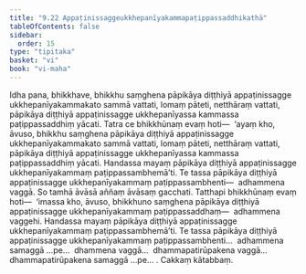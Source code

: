 ```yaml
---
title: "9.22 Appaṭinissaggeukkhepanīyakammapaṭippassaddhikathā"
tableOfContents: false
sidebar:
  order: 15
type: "tipitaka"
basket: "vi"
book: "vi-maha"
---
```



<DynamicBreadcrumb />

<Division number="428" book="vi-maha">

<Paragraph number="1873" book="vi-maha">
Idha pana, bhikkhave, bhikkhu saṃghena pāpikāya diṭṭhiyā appaṭinissagge ukkhepanīyakammakato sammā vattati, lomaṃ pāteti, netthāraṃ vattati, pāpikāya diṭṭhiyā appaṭinissagge ukkhepanīyassa kammassa paṭippassaddhiṃ yācati. Tatra ce bhikkhūnaṃ evaṃ hoti—  ‘ayaṃ kho, āvuso, bhikkhu saṃghena pāpikāya diṭṭhiyā appaṭinissagge ukkhepanīyakammakato sammā vattati, lomaṃ pāteti, netthāraṃ vattati, pāpikāya diṭṭhiyā appaṭinissagge ukkhepanīyassa kammassa paṭippassaddhiṃ yācati. Handassa mayaṃ pāpikāya diṭṭhiyā appaṭinissagge ukkhepanīyakammaṃ paṭippassambhemā’ti. Te tassa pāpikāya diṭṭhiyā appaṭinissagge ukkhepanīyakammaṃ paṭippassambhenti—  adhammena vaggā. So tamhā āvāsā aññaṃ āvāsaṃ gacchati. Tatthapi bhikkhūnaṃ evaṃ hoti—  ‘imassa kho, āvuso, bhikkhuno saṃghena pāpikāya diṭṭhiyā appaṭinissagge ukkhepanīyakammaṃ paṭippassaddhaṃ—  adhammena vaggehi. Handassa mayaṃ pāpikāya diṭṭhiyā appaṭinissagge ukkhepanīyakammaṃ paṭippassambhemā’ti. Te tassa pāpikāya diṭṭhiyā appaṭinissagge ukkhepanīyakammaṃ paṭippassambhenti…  adhammena samaggā …pe…  dhammena vaggā…  dhammapatirūpakena vaggā…  dhammapatirūpakena samaggā …pe… .

</Paragraph>
</Division>

<Paragraph number="1874" type="center" book="vi-maha">
Cakkaṃ kātabbaṃ.
</Paragraph>